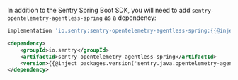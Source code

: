 In addition to the Sentry Spring Boot SDK, you will need to add `sentry-opentelemetry-agentless-spring` as a dependency:

```groovy {tabTitle:Gradle}
implementation 'io.sentry:sentry-opentelemetry-agentless-spring:{{@inject packages.version('sentry.java.opentelemetry-agentless-spring', '8.0.0') }}'
```
```xml {tabTitle:Maven}
<dependency>
    <groupId>io.sentry</groupId>
    <artifactId>sentry-opentelemetry-agentless-spring</artifactId>
    <version>{{@inject packages.version('sentry.java.opentelemetry-agentless-spring', '8.0.0') }}</version>
</dependency>
```
